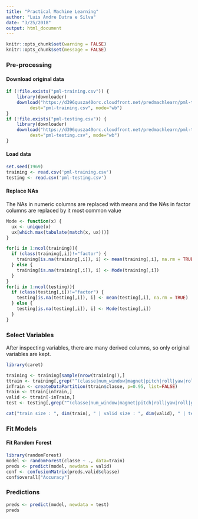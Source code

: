 ```yaml
---
title: "Practical Machine Learning"
author: "Luis Andre Dutra e Silva"
date: "3/25/2018"
output: html_document
---
```


```r
knitr::opts_chunk$set(warning = FALSE)
knitr::opts_chunk$set(message = FALSE)
```

### Pre-processing

#### Download original data
```r
if (!file.exists("pml-training.csv")) {
    library(downloader)
    download("https://d396qusza40orc.cloudfront.net/predmachlearn/pml-training.csv", 
         dest="pml-training.csv", mode="wb") 
}
if (!file.exists("pml-testing.csv")) {
    library(downloader)
    download("https://d396qusza40orc.cloudfront.net/predmachlearn/pml-testing.csv", 
         dest="pml-testing.csv", mode="wb") 
}
```

#### Load data
```r
set.seed(1969)
training <- read.csv('pml-training.csv')
testing <- read.csv('pml-testing.csv')
```
#### Replace NAs
The NAs in numeric columns are replaced with means and the NAs in factor columns are replaced by it most common value
```r
Mode <- function(x) {
  ux <- unique(x)
  ux[which.max(tabulate(match(x, ux)))]
}

for(i in 1:ncol(training)){
  if (class(training[,i])!="factor") {
    training[is.na(training[,i]), i] <- mean(training[,i], na.rm = TRUE)
  } else {
    training[is.na(training[,i]), i] <- Mode(training[,i])  
  }
}
for(i in 1:ncol(testing)){
  if (class(testing[,i])!="factor") {
    testing[is.na(testing[,i]), i] <- mean(testing[,i], na.rm = TRUE)
  } else {
    testing[is.na(testing[,i]), i] <- Mode(testing[,i])  
  }
}
```

### Select Variables
After inspecting variables, there are many derived columns, so only original variables are kept.
```r
library(caret)

training <- training[sample(nrow(training)),]
ttrain <- training[,grep("^(classe|num_window|magnet|pitch|roll|yaw|roll|gyros|accel)",names(training))]
inTrain <- createDataPartition(ttrain$classe, p=0.95, list=FALSE)
train <- ttrain[inTrain,]
valid <- ttrain[-inTrain,]
test <- testing[,grep("^(classe|num_window|magnet|pitch|roll|yaw|roll|gyros|accel)",names(testing))]

cat("train size : ", dim(train), " | valid size : ", dim(valid), " | test  size : ", dim(test))


```
### Fit Models

#### Fit Random Forest
```r
library(randomForest)
model <- randomForest(classe ~ ., data=train)
preds <- predict(model, newdata = valid)
conf <- confusionMatrix(preds,valid$classe)
conf$overall["Accuracy"]
```

### Predictions

```r
preds <- predict(model, newdata = test)
preds
```